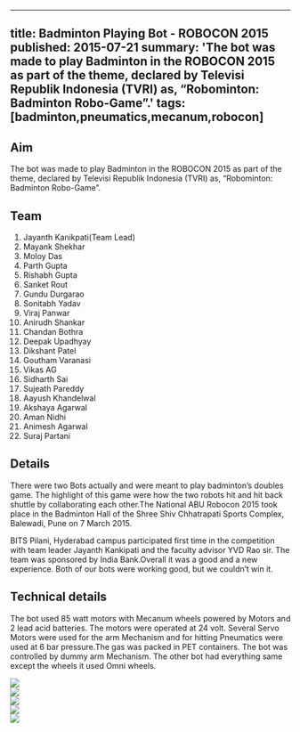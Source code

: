 <!-- ---
title: Badminton Playing Bot - ROBOCON 2015
tags: [badminton,pneumatics,mecanum,robocon]
layout: article
#mode: normal
#type: article
sharing: true
author: Jayanth Kanikpati
show_author_profile: true
show_title: true
#full_width: false
header: true
#cover: /assets/images/blog/thumbnails/Badminton Playing Bot - ROBOCON 2015.png
--- -->

---
title: Badminton Playing Bot - ROBOCON 2015
published: 2015-07-21
summary: 'The bot was made to play Badminton in the ROBOCON 2015 as part of the theme, declared by Televisi Republik Indonesia (TVRI) as, “Robominton: Badminton Robo-Game”.'
tags: [badminton,pneumatics,mecanum,robocon]
---

## Aim
The bot was made to play Badminton in the ROBOCON 2015 as part of the theme, declared by Televisi Republik Indonesia (TVRI) as, “Robominton: Badminton Robo-Game”.
<!--more-->

## Team
1. Jayanth Kanikpati(Team Lead)
2. Mayank Shekhar
3. Moloy Das
4. Parth Gupta
5. Rishabh Gupta
6. Sanket Rout
7. Gundu Durgarao
8. Sonitabh Yadav
9. Viraj Panwar
10. Anirudh Shankar
11. Chandan Bothra
12. Deepak Upadhyay
13. Dikshant Patel
14. Goutham Varanasi
15. Vikas AG
16. Sidharth Sai
17. Sujeath Pareddy
18. Aayush Khandelwal
19. Akshaya Agarwal
20. Aman Nidhi
21. Animesh Agarwal
22. Suraj Partani


## Details
There were two Bots actually and were meant to play badminton’s doubles game. The highlight of this game were how the two robots hit and hit back shuttle by collaborating each other.The National ABU Robocon 2015 took place in the Badminton Hall of the Shree Shiv Chhatrapati Sports Complex, Balewadi, Pune on 7 March 2015.

BITS Pilani, Hyderabad campus participated first time in the competition with team leader Jayanth Kankipati and the faculty advisor YVD Rao sir. The team was sponsored by India Bank.Overall it was a good and a new experience. Both of our bots were working good, but we couldn’t win it.

## Technical details
The bot used 85 watt motors with Mecanum wheels powered by Motors and 2 lead acid batteries. The motors were operated at 24 volt. Several Servo Motors were used for the arm Mechanism and for hitting Pneumatics were used at 6 bar pressure.The gas was packed in PET containers. The bot was controlled by dummy arm Mechanism.
The other bot had everything same except the wheels it used Omni wheels.



<!-- <div class="w3-content w3-display-container">
  <img class="mySlides1" src="/site/assets/images/blog/thumbnails/Badminton Playing Bot - ROBOCON 2015.png" style="width:100%">
  <img class="mySlides1" src="/site/assets/images/blog/Badminton-Playing-Bot/field.png" style="width:100%">
  <img class="mySlides1" src="/site/assets/images/blog/Badminton-Playing-Bot/room.png" style="width:100%">
  <img class="mySlides1" src="/site/assets/images/blog/Badminton-Playing-Bot/workshop1.png" style="width:100%">
  <img class="mySlides1" src="/site/assets/images/blog/Badminton-Playing-Bot/workshop2.png" style="width:100%">
  <button class="w3-button w3-black w3-display-left" onclick="plusDivs(-1, 0)">&#10094;</button>
  <button class="w3-button w3-black w3-display-right" onclick="plusDivs(1, 0)">&#10095;</button>
</div>

<script>
var slideIndex = [1,1];
var slideId = ["mySlides1"]
showDivs(1, 0);
showDivs(1, 1);

function plusDivs(n, no) {
  showDivs(slideIndex[no] += n, no);
}

function showDivs(n, no) {
  var i;
  var x = document.getElementsByClassName(slideId[no]);
  if (n > x.length) {slideIndex[no] = 1}
  if (n < 1) {slideIndex[no] = x.length}
  for (i = 0; i < x.length; i++) {
    x[i].style.display = "none";  
  }
  x[slideIndex[no]-1].style.display = "block";  
}
</script>  -->

<div class="swiper swiper-demo">
  <div class="swiper__wrapper">
    <div class="swiper__slide">
    <img  src="/site/assets/images/blog/thumbnails/Badminton Playing Bot - ROBOCON 2015.png">
    </div>
    <div class="swiper__slide">
    <img  src="/site/assets/images/blog/Badminton-Playing-Bot/field.png">
    </div>
    <div class="swiper__slide">
    <img  src="/site/assets/images/blog/Badminton-Playing-Bot/workshop2.png">
    </div>
    <div class="swiper__slide">
    <img  src="/site/assets/images/blog/Badminton-Playing-Bot/room.png">
    </div>
    <div class="swiper__slide">
      <img  src="/site/assets/images/blog/Badminton-Playing-Bot/workshop1.png">
    </div>
  </div>
  <div class="swiper__button swiper__button--prev fas fa-chevron-left"></div>
  <div class="swiper__button swiper__button--next fas fa-chevron-right"></div>
</div>
 
<script>
{%- include scripts/lib/swiper.js -%}
var SOURCES = window.TEXT_VARIABLES.sources;
window.Lazyload.js(SOURCES.jquery, function() {
  $('.swiper-demo').swiper();
});
</script>